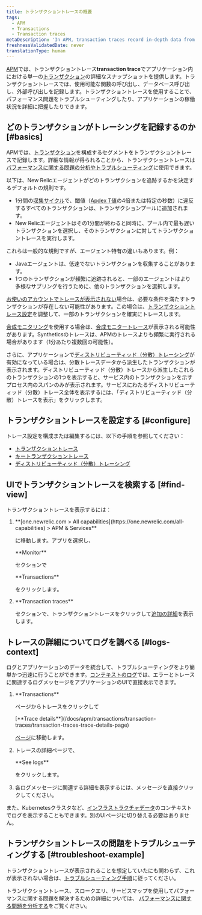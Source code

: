 ```yaml
---
title: トランザクショントレースの概要
tags:
  - APM
  - Transactions
  - Transaction traces
metaDescription: 'In APM, transaction traces record in-depth data from your application''s slowest HTTP requests and database queries.'
freshnessValidatedDate: never
translationType: human
---
```


[APM](/docs/apm/new-relic-apm)では、トランザクショントレース<DNT>**transaction trace**</DNT>でアプリケーション内における単一の[トランザクション](/docs/apm/transactions/intro-transactions/transactions-new-relic-apm)の詳細なスナップショットを提供します。トランザクショントレースでは、使用可能な関数の呼び出し、データベース呼び出し、外部呼び出しを記録します。トランザクショントレースを使用することで、パフォーマンス問題をトラブルシューティングしたり、アプリケーションの稼働状況を詳細に把握したりできます。

## どのトランザクションがトレーシングを記録するのか [#basics]

APMでは、[トランザクション](/docs/apm/transactions/intro-transactions/transactions-new-relic-apm)を構成するセグメントをトランザクショントレースで記録します。詳細な情報が得られることから、トランザクショントレースは[パフォーマンスに関する問題の分析やトラブルシューティング](#troubleshoot-example)に使用できます。

以下は、New Relicエージェントがどのトランザクションを追跡するかを決定するデフォルトの規則です。

* 1分間の[収集サイクル](/docs/new-relic-solutions/get-started/glossary/#harvest-cycle)で、閾値（[Apdex T値](/docs/apm/new-relic-apm/apdex/apdex-measuring-user-satisfaction)の4倍または特定の秒数）に違反するすべてのトランザクションは、トランザクションプールに追加されます。
* New Relicエージェントはその1分間が終わると同時に、プール内で最も遅いトランザクションを選択し、そのトランザクションに対してトランザクショントレースを実行します。

これらは一般的な規則ですが、エージェント特有の違いもあります。例：

* Javaエージェントは、低速でないトランザクションを収集することがあります。
* 1つのトランザクションが頻繁に追跡されると、一部のエージェントはより多様なサプリングを行うために、他のトランザクションを選択します。

[お使いのアカウントでトレースが表示されない](/docs/apm/transactions/transaction-traces/troubleshooting-not-seeing-transaction-traces)場合は、必要な条件を満たすトランザクションが存在しない可能性があります。この場合は、[トランザクショントレース設定](/docs/apm/transactions/transaction-traces/configure-transaction-traces)を調整して、一部のトランザクションを確実にトレースします。

[合成モニタリング](/docs/synthetics/new-relic-synthetics/getting-started/new-relic-synthetics)を使用する場合は、[合成モニタートレース](/docs/synthetics/new-relic-synthetics/using-monitors/collect-synthetic-transaction-traces)が表示される可能性があります。Syntheticsのトレースは、APMのトレースよりも頻繁に実行される場合があります（1分あたり複数回の可能性）。

さらに、アプリケーションで[ディストリビューティッド（分散）トレーシング](/docs/distributed-tracing/concepts/introduction-distributed-tracing)が有効になっている場合は、分散トレースデータから派生したトランザクションが表示されます。ディストリビューティッド（分散）トレースから派生したこれらのトランザクションの1つを表示すると、サービス内のトランザクションを示すプロセス内のスパンのみが表示されます。サービスにわたるディストリビューティッド（分散）トレース全体を表示するには、「ディストリビューティッド（分散）トレースを表示」をクリックします。

## トランザクショントレースを設定する [#configure]

トレース設定を構成または編集するには、以下の手順を参照してください：

* [トランザクショントレース](/docs/apm/transactions/transaction-traces/configure-transaction-traces)
* [キートランザクショントレース](/docs/apm/transactions/transaction-traces/configure-transaction-traces#key-txns)
* [ディストリビューティッド（分散）トレーシング](/docs/distributed-tracing/concepts/quick-start)

## UIでトランザクショントレースを検索する [#find-view]

トランザクショントレースを表示するには：

1. <DNT>
     **[one.newrelic.com > All capabilities](https://one.newrelic.com/all-capabilities) > APM & Services**
   </DNT>

   に移動します。アプリを選択し、

   <DNT>
     **Monitor**
   </DNT>

   セクションで

   <DNT>
     **Transactions**
   </DNT>

   をクリックします。

2. <DNT>
     **Transaction traces**
   </DNT>

   セクションで、トランザクショントレースをクリックして[追加の詳細](/docs/apm/transactions/transaction-traces/transaction-traces-summary-page)を表示します。

## トレースの詳細についてログを調べる [#logs-context]

ログとアプリケーションのデータを統合して、トラブルシューティングをより簡単かつ迅速に行うことができます。[コンテキストのログ](/docs/logs/logs-context/configure-logs-context-apm-agents/)では、エラーとトレースに関連するログメッセージをアプリケーションのUIで直接表示できます。

1. <DNT>
     **Transactions**
   </DNT>

   ページからトレースをクリックして

   <DNT>
     [**Trace details**](/docs/apm/transactions/transaction-traces/transaction-traces-trace-details-page)
   </DNT>

   [ページ](/docs/apm/transactions/transaction-traces/transaction-traces-trace-details-page)に移動します。

2. トレースの詳細ページで、

   <DNT>
     **See logs**
   </DNT>

   をクリックします。

3. 各ログメッセージに関連する詳細を表示するには、メッセージを直接クリックしてください。

また、Kubernetesクラスタなど、[インフラストラクチャデータ](/docs/logs/forward-logs/forward-your-logs-using-infrastructure-agent/)のコンテキストでログを表示することもできます。別のUIページに切り替える必要はありません。

## トランザクショントレースの問題をトラブルシューティングする [#troubleshoot-example]

トランザクショントレースが表示されることを想定していたにも関わらず、これが表示されない場合は、[トラブルシューティング手順](/docs/apm/transactions/transaction-traces/troubleshooting-not-seeing-transaction-traces)に従ってください。

トランザクショントレース、スロークエリ、サービスマップを使用してパフォーマンスに関する問題を解決するための詳細については、 [パフォーマンスに関する問題を分析する](/docs/apm/applications-menu/features/analyze-database-instance-level-performance-issues)をご覧ください。
